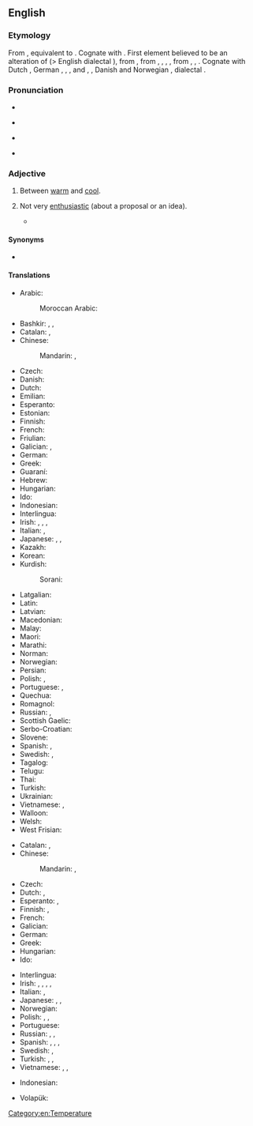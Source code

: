 ==English==

===Etymology===
From {{inh|en|enm|lukewarme|t=lukewarm, tepid}}, equivalent to {{af|en|luke|t1=lukewarm|warm}}. Cognate with {{cog|stq|luukwoarm|t=lukewarm}}. First element believed to be an alteration of {{etyl|enm|en}} {{m|enm|lew||tepid}} (> English dialectal {{m|en|lew}}), from {{etyl|ang|en}} {{m|ang|hlēow||warm, sunny}}, from {{etyl|gem-pro|en}} {{m|gem-pro|*hliwjaz}}, {{m|gem-pro|*hlēwaz}}, {{m|gem-pro|*hlūmaz}}, {{m|gem-pro|*hleumaz||warm}}, from {{etyl|ine-pro|en}} {{m|ine-pro|*ḱal(w)e-}}, {{m|ine-pro|*ḱel(w)e-}}, {{m|ine-pro|*k(')lēw-||warm, hot}}. Cognate with Dutch {{m|nl|lauw||tepid}}, German {{m|de|lauwarm||lukewarm}}, {{cog|fo|lýggjur||warm}}, {{cog|sv|ljum||lukewarm}}, {{m|sv|ljummen||lukewarm}} and {{m|sv|ly||warm}}, {{cog|da|lummer||muggy}}, Danish and Norwegian {{m|da|lunken||tepid}}, {{etyl|sv|-}} dialectal {{m|sv|ljummen||lukewarm}}.

===Pronunciation===
* {{rhymes|ɔː(r)m|lang=en}}
* {{a|UK}} {{IPA|/ˌluːkˈwɔːm/|lang=en}}
* {{a|US}} {{IPA|/ˌlukˈwɔɹm/|/ˈluk.wɔɹm/|lang=en}}
* {{audio|en-us-lukewarm.ogg|Audio (US)|lang=en}}

===Adjective===
{{en-adj|-}}

# {{lb|en|[[temperature]]}} Between [[warm]] and [[cool]].
#: {{ux|en|Wash it in '''lukewarm''' water.}}
#: {{ux|en|My curry is '''lukewarm'''.}}
# Not very [[enthusiastic]] (about a proposal or an idea).
#: {{ux|en|The suggestion met with only a '''lukewarm''' response.}}
#* {{quote-book|year=1898|author={{w|Winston Churchill (novelist)|Winston Churchill}}
|title={{w|The Celebrity}}|chapter=10
|passage=The skipper Mr. Cooke had hired at Far Harbor was a God-fearing man with a '''luke warm''' interest in his new billet and employer, and had only been prevailed upon to take charge of the yacht after the offer of an emolument equal to half a year's sea pay of an ensign in the navy.}}

====Synonyms====
* {{l|en|tepid}}

====Translations====
{{trans-top|temperature}}
* Arabic:
*: Moroccan Arabic: {{t|ary|دافي|m|tr=dafi}}
* Bashkir: {{t|ba|имшеү|sc=Cyrl}}, {{t|ba|йылымыс|sc=Cyrl}}, {{t|ba|йылымса|sc=Cyrl}}
* Catalan: {{t|ca|tebi|m}}, {{t|ca|tèbia|f}}
* Chinese:
*: Mandarin: {{t+|cmn|溫|sc=Hani}}, {{t+|cmn|温|tr=wēn|sc=Hani}}
* Czech: {{t+|cs|vlažný}}
* Danish: {{t|da|lunken}}
* Dutch: {{t+|nl|lauw}}
* Emilian: {{t|egl|tevad}}
* Esperanto: {{t|eo|varmeta}}
* Estonian: {{t|et|leige}}
* Finnish: {{t+|fi|haalea}}
* French: {{t+|fr|tiède}}
* Friulian: {{t|fur|tivid}}
* Galician: {{t+|gl|tépedo}}, {{t+|gl|morno}}
* German: {{t+|de|lauwarm}}
* Greek: {{t+|el|χλιαρός|m}}
* Guaraní: {{t|gn|akyvy}}
* Hebrew: {{t+|he|פּוֹשֵׁר|m|tr=posher|sc=Hebr}}
* Hungarian: {{t+|hu|langyos}}
* Ido: {{t+|io|varmeta}}
* Indonesian: {{t|id|hangat-hangat}}
* Interlingua: {{t|ia|tepide}}
* Irish: {{t|ga|bog}}, {{t|ga|alabhog}}, {{t|ga|alathe}}, {{t|ga|bogthe}}
* Italian: {{t+|it|tiepido|m}}, {{t+|it|tiepida|f}}
* Japanese: {{t+|ja|ぬるい|tr=nurui}}, {{t|ja|生暖かい|tr=nama-atatakai}}, {{t|ja|生ぬるい|tr=namanurui}}
* Kazakh: {{t|kk|қанжылым}}
* Korean: {{t|ko|미지근한}}
* Kurdish:
*: Sorani: {{t|ku|شلتێن|tr=shiltén|sc=ku-Arab}}
{{trans-mid}}
* Latgalian: {{t|ltg|rondons}}
* Latin: {{t|la|tepidus}}
* Latvian: {{t|lv|remdens}}
* Macedonian: {{t|mk|млак|m}}
* Malay: {{t|ms|suam}}
* Maori: {{t|mi|aromahana}}
* Marathi: {{t|mr|कोमट|sc=Deva}}
* Norman: {{t|nrf|tchiède}}
* Norwegian: {{t+|no|lunken}}
* Persian: {{t+|fa|ولرم|tr=velarm}}
* Polish: {{t+|pl|chłodny}}, {{t+|pl|letni}}
* Portuguese: {{t+|pt|morno}}, {{t+|pt|tépido}}
* Quechua: {{t|qu|pari}}
* Romagnol: {{t|rgn|tevvd}}
* Russian: {{t+|ru|теплова́тый}}, {{t|ru|[[чуть]] [[тёплый]]}}
* Scottish Gaelic: {{t|gd|flodach}}
* Serbo-Croatian: {{t+|sh|mlako|n}}
* Slovene: {{t+|sl|mlačen}}
* Spanish: {{t+|es|tibio}}, {{t+|es|templado}}
* Swedish: {{t+|sv|ljum}}, {{t+|sv|ljummen}}
* Tagalog: {{t|tl|maligamgam}}
* Telugu: {{t+|te|గోరువెచ్చని}}
* Thai: {{t|th|อุ่นๆ|tr=oon-oon}}
* Turkish: {{t+|tr|ılık}}
* Ukrainian: {{t|uk|теплуватий}}
* Vietnamese: {{t+|vi|ấm}}, {{t+|vi|âm ấm}}
* Walloon: {{t+|wa|tiene|m|f}}
* Welsh: {{t+|cy|llugoer}}
* West Frisian: {{t|fy|lij}}
{{trans-bottom}}

{{trans-top|not very enthusiastic}}
* Catalan: {{t|ca|tebi|m}}, {{t|ca|tèbia|f}}
* Chinese:
*: Mandarin: {{t|cmn|不热情的|sc=Hani}}, {{t|cmn|冷淡的|sc=Hani}}
* Czech: {{t+|cs|vlažný}}
* Dutch: {{t+|nl|lauw}}, {{t+|nl|flauw}}
* Esperanto: {{t+|eo|indiferenta}}, {{t|eo|neentuziasma}}
* Finnish: {{t+|fi|vaimea}}, {{t+|fi|laimea}}
* French: {{t+|fr|tiède}}
* Galician: {{t+|gl|morno}}
* German: {{t+|de|lau}}
* Greek: {{t+|el|χλιαρός|m}}
* Hungarian: {{t+|hu|lagymatag}}
* Ido: {{t|io|nezeloza}}
{{trans-mid}}
* Interlingua: {{t|ia|tepide}}
* Irish: {{t|ga|fuarbhruite}}, {{t|ga|fuarspreosach}}, {{t|ga|lagspreosach}}, {{t|ga|patuar}}, {{t|ga|fuarchráifeach}} {{qualifier|in religion}}
* Italian: {{t+|it|tiepido|m}}, {{t+|it|tiepida|f}}
* Japanese: {{t|ja|冷めた|tr=sameta}}, {{t|ja|白けた|tr=shiraketa}}, {{t|ja|気が進まない|tr=ki ga susumanai}}
* Norwegian: {{t+|no|lunken}}
* Polish: {{t+|pl|chłodny}}, {{t+|pl|sceptyczny}}, {{t|pl|zdystansowany}}
* Portuguese: {{t+|pt|morno}}
* Russian: {{t+|ru|прохла́дный}}, {{t+|ru|равноду́шный}}, {{t+|ru|безразли́чный}}
* Spanish: {{t+|es|tibio}}, {{t|es|poco entusiasta}}, {{t+|es|desinteresado}}, {{t+|es|indiferente}}
* Swedish: {{t+|sv|ljum}}, {{t+|sv|likgiltig}}
* Turkish: {{t+|tr|umursamaz}}, {{t+|tr|ilgisiz}}, {{t+|tr|kayıtsız}}
* Vietnamese: {{t+|vi|thờ ơ}}, {{t+|vi|lãnh đạm}}, {{t+|vi|hờ hững}}
{{trans-bottom}}

{{checktrans-top}}
* Indonesian: {{t-check|id|[[suam-suam]] [[kuku]]}} <!-- was "[[suam-suam]] [[kuku]]" - assumed sum-of-parts; if an idiom, remove the wikilinks to the individual words. see [[User:Kephir/gadgets/xte#Translation_fixing]] -->
{{trans-mid}}
* Volapük: {{t+check|vo|vamülik}}
{{trans-bottom}}

[[Category:en:Temperature]]